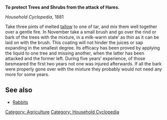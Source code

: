 '''To protect Trees and Shrubs from the attack of Hares.'''

''Household Cyclopedia'', 1881

Take three pints of melted [[tallow]] to one of tar, and mix
them well together over a gentle fire. In November take
a small brush and go over the rind or bark of the trees
with the mixture, in a milk-warm state’ as thin as it can
be laid on with the brush. This coating will not hinder
the juices or sap expanding in the smallest degree. Its efficacy has been proved by applying the liquid to one tree
and missing another, when the latter has been attacked
and the former left. During five years’ experience, of
those besmeared the first two years not one was injured
afterwards. If all the bark were properly gone over with
the mixture they probably would not need any more for
some years.

==See also==

*[[Rabbits]]

[[Category: Agriculture]]
[[Category: Household Cyclopedia]]